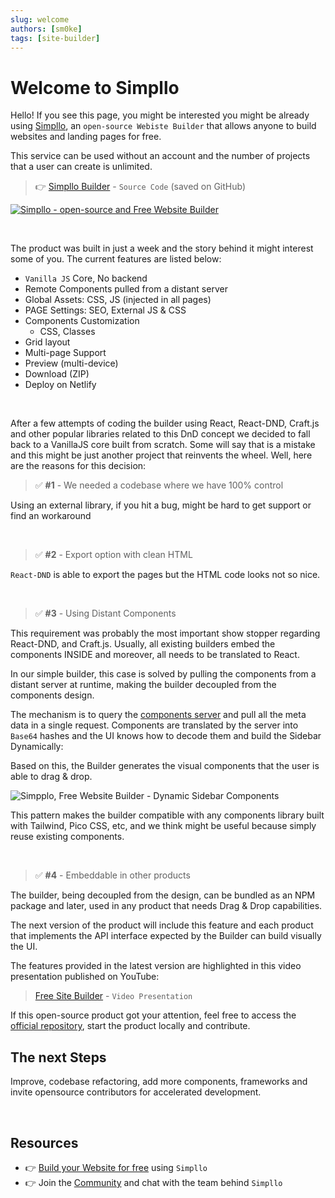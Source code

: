 ```yaml
---
slug: welcome
authors: [sm0ke]
tags: [site-builder]
---
```


# Welcome to Simpllo

Hello! If you see this page, you might be interested you might be already using [Simpllo](https://www.simpllo.com/), 
an `open-source Webiste Builder` that allows anyone to build websites and landing pages for free. 

This service can be used without an account and the number of projects that a user can create is unlimited. 

<!--truncate-->

> 👉 [Simpllo Builder](https://github.com/app-generator/free-site-builder) - `Source Code` (saved on GitHub)

[![Simpllo - open-source and Free Website Builder](https://dev-to-uploads.s3.amazonaws.com/uploads/articles/f37qufwtpy3oxvoytgoa.gif)](https://www.simpllo.com/)

<br />

The product was built in just a week and the story behind it might interest some of you. The current features are listed below: 

- `Vanilla JS` Core, No backend
- Remote Components pulled from a distant server
- Global Assets: CSS, JS (injected in all pages)
- PAGE Settings: SEO, External JS & CSS
- Components Customization
  - CSS, Classes
- Grid layout
- Multi-page Support 
- Preview (multi-device)
- Download (ZIP)
- Deploy on Netlify 

<br />

After a few attempts of coding the builder using React, React-DND, Craft.js and other popular libraries related to this DnD concept we decided to fall back to a VanillaJS core built from scratch. Some will say that is a mistake and this might be just another project that reinvents the wheel. Well, here are the reasons for this decision: 

> ✅  **#1** - We needed a codebase where we have 100% control

Using an external library, if you hit a bug, might be hard to get support or find an workaround 

<br />

> ✅ **#2** - Export option with clean HTML 

`React-DND` is able to export the pages but the HTML code looks not so nice. 

<br />

> ✅ **#3** - Using Distant Components 

This requirement was probably the most important show stopper regarding React-DND, and Craft.js. Usually, all existing builders embed the components INSIDE and moreover, all needs to be translated to React. 

In our simple builder, this case is solved by pulling the components from a distant server at runtime, making the builder decoupled from the components design.

The mechanism is to query the [components server](https://components-server.onrender.com/kits/bs5/) and pull all the meta data in a single request. Components are translated by the server into `Base64` hashes and the UI knows how to decode them and build the Sidebar Dynamically: 

Based on this, the Builder generates the visual components that the user is able to drag & drop. 

![Simpplo, Free Website Builder - Dynamic Sidebar Components](https://dev-to-uploads.s3.amazonaws.com/uploads/articles/m66fygtznshx07ptjhnd.png)

This pattern makes the builder compatible with any components library built with Tailwind, Pico CSS, etc, and we think might be useful because simply reuse existing components. 

<br />

> ✅ **#4** - Embeddable in other products

The builder, being decoupled from the design, can be bundled as an NPM package and later, used in any product that needs Drag & Drop capabilities. 

The next version of the product will include this feature and each product that implements the API interface expected by the Builder can build visually the UI. 

The features provided in the latest version are highlighted in this  video presentation published on YouTube: 

> [Free Site Builder](https://youtu.be/mxQWwhEF21s) - `Video Presentation`

If this open-source product got your attention, feel free to access the [official repository](https://github.com/app-generator/free-site-builder), start the product locally and contribute. 

## The next Steps

Improve, codebase refactoring, add more components, frameworks and invite opensource contributors for accelerated development. 

<br />

## Resources

- 👉 [Build your Website for free](https://www.simpllo.com/) using `Simpllo`
- 👉 Join the [Community](https://youtu.be/mxQWwhEF21s) and chat with the team behind `Simpllo`